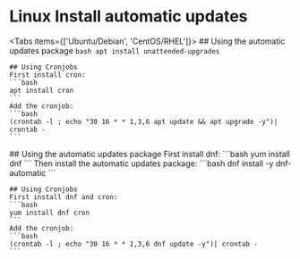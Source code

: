 
# Linux Install automatic updates

<Tabs items={['Ubuntu/Debian', 'CentOS/RHEL']}>
  <Tab>
    ## Using the automatic updates package
    ```bash
    apt install unattended-upgrades
    ```

    ## Using Cronjobs
    First install cron:
    ```bash
    apt install cron
    ```
    Add the cronjob:
    ```bash
    (crontab -l ; echo "30 16 * * 1,3,6 apt update && apt upgrade -y")| crontab -
    ```
  </Tab>
  <Tab>
    ## Using the automatic updates package
    First install dnf:
    ```bash
    yum install dnf
    ```
    Then install the automatic updates package:
    ```bash
    dnf install -y dnf-automatic
    ```

    ## Using Cronjobs
    First install dnf and cron:
    ```bash
    yum install dnf cron
    ```
    Add the cronjob:
    ```bash
    (crontab -l ; echo "30 16 * * 1,3,6 dnf update -y")| crontab -
    ```
  </Tab>
</Tabs>
